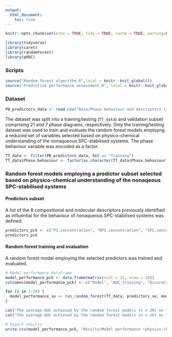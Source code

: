 ```yaml
---
output:
  html_document:
    toc: true
---
```


```r
knitr::opts_chunk$set(echo = TRUE, tidy = TRUE, cache = TRUE, warning=FALSE, message=FALSE)
```

```r
library(tidyverse)
library(caret)
library(randomForest)
library(pROC)
```

### Scripts
```r
source("Random forest algorithm.R",local = knitr::knit_global())
source("Predictive performance assessment.R", local = knitr::knit_global())
```

### Dataset
```r
PB_predictors_data <- read.csv("Data/Phase behaviour and descriptors (25 pc step).csv")
```

The dataset was split into a training/testing (`TT_data`) and validation subset comprising 21 and 7 phase diagrams, respectively. Only the training/testing dataset was used to train and evaluate the random forest models employng a reduced set of variables selected based on physico-chemical understanding of the nonaqueous SPC-stabilised systems.
The phase behaviour variable was encoded as a factor.
```r
TT_data <- filter(PB_predictors_data, Set == "Training")
TT_data$Phase.behaviour <- factor(as.character(TT_data$Phase.behaviour))
```

### Random forest models employing a predictor subset selected based on physico-chemical understanding of the nonaqeous SPC-stabilised systems
#### Predictors subset
A list of the 8 compositional and molecular descriptors previously identified as influential for the behaviour of nonaqueous SPC-stabilised systems was defined.
```r
predictors_pck <- c("PS.concentration", "NPS.concentration", "SPC.concentration", "Molecular.volume..A3._PS", "Hydrogen.Bond.Donor.Count_PS", "AmphM_PS", "Molecular.volume..A3._NPS", "nCconj_dragon_NPS")
predictors_pck
```
#### Random forest training and evaluation
A random forest model employing the selected predictors was trained and evaluated. 

```r
# Model performance dataframe
model_performance_pck <- data.frame(matrix(ncol = 15, nrow = 20))
colnames(model_performance_pck) <- c("Model", "AUC_training", "Accuracy_training", "Kappa_training", "Sensitivity_training", "Specificity_training", "Precision_training", "Fscore_training", "AUC_testing", "Accuracy_testing", "Kappa_testing", "Sensitivity_testing", "Specificity_testing", "Precision_testing", "Fscore_testing")
```

```r
for (i in 1:20) {
  model_performance_se <- run_random_forest(TT_data, predictors_se, model_performance_se, "RF - PCK predictors", i)
}
```

```r
cat("The average AUC achieved by the random forest models (n = 20) on the training wata was", round(mean(model_performance_pck$AUC_training),4), "±", round(sd(model_performance_pck$AUC_training),4), "\n")
cat("The average AUC achieved by the random forest models (n = 20) on the testing wata was", round(mean(model_performance_pck$AUC_testing), 4), "±", round(sd(model_performance_pck$AUC_testing),4), "\n")
```
```r
# Export results
write.csv(model_performance_pck, "Results/Model performance (physico-chemical knowledge).csv", row.names = FALSE)
```